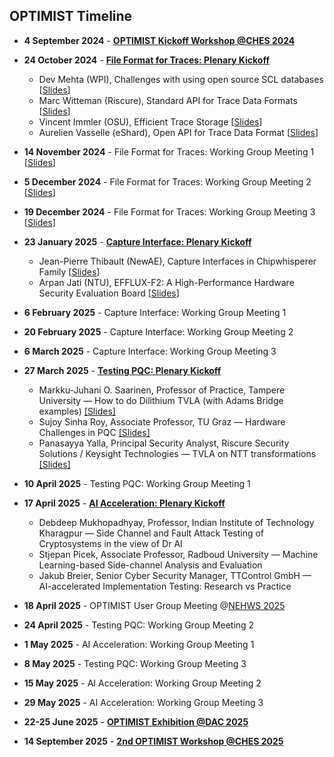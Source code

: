 ## OPTIMIST Timeline

- **4 September 2024** - **[OPTIMIST Kickoff Workshop @CHES 2024](/ches24)**
- **24 October 2024** - **[File Format for Traces: Plenary Kickoff](/docs/file-format/intro)**
    - Dev Mehta (WPI), Challenges with using open source SCL databases [[Slides](/pdf/challenges_dataset.pdf)]  
    - Marc Witteman (Riscure), Standard API for Trace Data Formats [[Slides](/pdf/marc_witteman_riscure_slides_optimist_hour_1.pdf)]  
    - Vincent Immler (OSU), Efficient Trace Storage [[Slides](/pdf/optimist_hour1_10min_slides_vincent_immler.pdf)]  
    - Aurelien Vasselle (eShard), Open API for Trace Data Format [[Slides](/pdf/aurelien_vaselle_eshard_slides_optimist_hour_1.pdf)]  

- **14 November 2024** - File Format for Traces: Working Group Meeting 1 [[Slides](/pdf/trace-data-format-1.pdf)]

- **5 December 2024** - File Format for Traces: Working Group Meeting 2 [[Slides](/pdf/trace-data-format-2.pdf)]

- **19 December 2024** - File Format for Traces: Working Group Meeting 3 [[Slides](/pdf/trace-data-format-3.pdf)]
- **23 January 2025** - **[Capture Interface: Plenary Kickoff](/docs/capture-interface/intro)**
    - Jean-Pierre Thibault (NewAE), Capture Interfaces in Chipwhisperer Family [<a href="/pdf/thibault_cwinterfaces.pdf">Slides</a>]
    - Arpan Jati (NTU), EFFLUX-F2: A High-Performance Hardware Security Evaluation Board [<a href="/pdf/jati_eflux.pdf">Slides</a>]
- **6 February 2025** - Capture Interface: Working Group Meeting 1
- **20 February 2025** - Capture Interface: Working Group Meeting 2
- **6 March 2025** - Capture Interface: Working Group Meeting 3
- **27 March 2025** - **[Testing PQC: Plenary Kickoff](/docs/pqc/intro)**
    - Markku-Juhani O. Saarinen, Professor of Practice, Tampere University — How to do Dilithium TVLA (with Adams Bridge examples) [[Slides]](/pdf/how-to-do-dilithium-tvla.pdf)
    - Sujoy Sinha Roy, Associate Professor, TU Graz — Hardware Challenges in PQC [[Slides]](/pdf/hardware-challenges-in-pqc.pdf)
    - Panasayya Yalla, Principal Security Analyst, Riscure Security Solutions / Keysight Technologies — TVLA on NTT transformations [[Slides]](/pdf/tvla-on-ntt.pdf)
- **10 April 2025** - Testing PQC: Working Group Meeting 1
- **17 April 2025** - **[AI Acceleration: Plenary Kickoff](/docs/ai/intro)**
    - Debdeep Mukhopadhyay, Professor, Indian Institute of Technology Kharagpur — Side Channel and Fault Attack Testing of Cryptosystems in the view of Dr AI 
    - Stjepan Picek, Associate Professor, Radboud University — Machine Learning-based Side-channel Analysis and Evaluation
    - Jakub Breier, Senior Cyber Security Manager, TTControl GmbH — AI-accelerated Implementation Testing: Research vs Practice
- **18 April 2025** - OPTIMIST User Group Meeting @[NEHWS 2025](https://nehws.org)
- **24 April 2025** - Testing PQC: Working Group Meeting 2
- **1 May 2025** - AI Acceleration: Working Group Meeting 1
- **8 May 2025** - Testing PQC: Working Group Meeting 3
- **15 May 2025** - AI Acceleration: Working Group Meeting 2
- **29 May 2025** - AI Acceleration: Working Group Meeting 3
- **22-25 June 2025** - **[OPTIMIST Exhibition @DAC 2025](/dac25)**
- **14 September 2025** - **[2nd OPTIMIST Workshop @CHES 2025](/ches25)**
